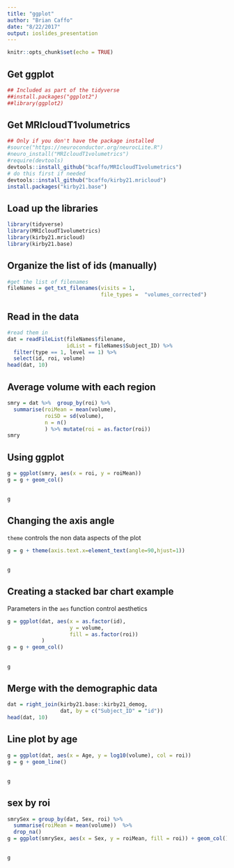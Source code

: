 ```yaml
---
title: "ggplot"
author: "Brian Caffo"
date: "8/22/2017"
output: ioslides_presentation
---
```


```r
knitr::opts_chunk$set(echo = TRUE)
```

## Get ggplot
```r
## Included as part of the tidyverse
##install.packages("ggplot2")
##library(ggplot2)
```

## Get MRIcloudT1volumetrics
```r
## Only if you don't have the package installed
#source("https://neuroconductor.org/neurocLite.R")
#neuro_install("MRIcloudT1volumetrics")
#require(devtools)
devtools::install_github("bcaffo/MRIcloudT1volumetrics")
# do this first if needed
devtools::install_github("bcaffo/kirby21.mricloud")
install.packages("kirby21.base")

```


## Load up the libraries
```r
library(tidyverse)
library(MRIcloudT1volumetrics)
library(kirby21.mricloud)
library(kirby21.base)
```

## Organize the list of ids (manually)
```r
#get the list of filenames
fileNames = get_txt_filenames(visits = 1, 
                              file_types =  "volumes_corrected")
```

## Read in the data
```r
#read them in
dat = readFileList(fileNames$filename, 
                   idList = fileNames$Subject_ID) %>%
  filter(type == 1, level == 1) %>%
  select(id, roi, volume)
head(dat, 10)
```

## Average volume with each region

```r
smry = dat %>%  group_by(roi) %>% 
  summarise(roiMean = mean(volume),
            roiSD = sd(volume), 
            n = n()
            ) %>% mutate(roi = as.factor(roi))
smry
```

## Using ggplot

```r
g = ggplot(smry, aes(x = roi, y = roiMean))
g = g + geom_col()
```

## 
```r
g
```

## Changing the axis angle
`theme` controls the non data aspects of the plot

```r
g = g + theme(axis.text.x=element_text(angle=90,hjust=1)) 
```

##

```r
g
```


## Creating a stacked bar chart example

Parameters in the `aes` function control aesthetics 

```r
g = ggplot(dat, aes(x = as.factor(id), 
                    y = volume, 
                    fill = as.factor(roi))
           )
g = g + geom_col()
```

##

```r
g
```

## Merge with the demographic data
```r
dat = right_join(kirby21.base::kirby21_demog, 
                 dat, by = c("Subject_ID" = "id"))
head(dat, 10)
```

## Line plot by age
```r
g = ggplot(dat, aes(x = Age, y = log10(volume), col = roi))
g = g + geom_line()
```

##

```r
g
```

## sex by roi
```r
smrySex = group_by(dat, Sex, roi) %>% 
  summarise(roiMean = mean(volume))  %>% 
  drop_na()
g = ggplot(smrySex, aes(x = Sex, y = roiMean, fill = roi)) + geom_col()
```

##

```r
g
```
